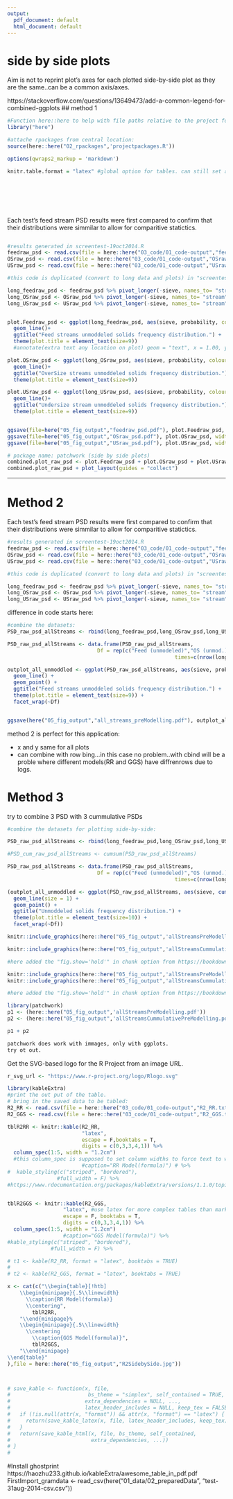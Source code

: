 ```yaml
---
output:
  pdf_document: default
  html_document: default
---
```

# side by side plots

Aim is not to reprint plot's axes for each plotted side-by-side plot as they are the same..can be a common axis/axes.


https://stackoverflow.com/questions/13649473/add-a-common-legend-for-combined-ggplots
## method 1


```r
#Function here::here to help with file paths relative to the project folder:
library("here")
```


```r
#attache rpackages from central location:
source(here::here("02_rpackages",'projectpackages.R'))

```


```r

options(qwraps2_markup = 'markdown')

knitr.table.format = "latex" #global option for tables. can still set any in each kable function.

```
<br><br><br><br>

Each test's feed stream PSD results were first compared to confirm that their distributions were simmilar to allow for comparitive statictics.  


```r
```
```r
#results generated in screentest-19oct2014.R
feedraw_psd <- read.csv(file = here::here("03_code/01_code-output","feedraw_psd.txt"))
OSraw_psd <- read.csv(file = here::here("03_code/01_code-output","OSraw_psd.txt"))
USraw_psd <- read.csv(file = here::here("03_code/01_code-output","USraw_psd.txt"))

#this code is duplicated (convert to long data and plots) in "screentest-19oct2014.Rmd". here for report inclusion, there for prior checking.

long_feedraw_psd <- feedraw_psd %>% pivot_longer(-sieve, names_to= "stream" , values_to = "probability")
long_OSraw_psd <- OSraw_psd %>% pivot_longer(-sieve, names_to= "stream" , values_to = "probability")  
long_USraw_psd <- USraw_psd %>% pivot_longer(-sieve, names_to= "stream" , values_to = "probability")


plot.Feedraw_psd <- ggplot(long_feedraw_psd, aes(sieve, probability, colour = stream)) +
  geom_line()+
  ggtitle("Feed streams unmoddeled solids frequency distribution.") +
  theme(plot.title = element_text(size=9))
  #annotate(extra text any location on plot) geom = "text", x = 1.00, y = 1.00,

plot.OSraw_psd <- ggplot(long_OSraw_psd, aes(sieve, probability, colour = stream)) +
  geom_line()+
  ggtitle("OverSize streams unmoddeled solids frequency distribution.") +
  theme(plot.title = element_text(size=9))

plot.USraw_psd <- ggplot(long_USraw_psd, aes(sieve, probability, colour = stream)) +
  geom_line()+
  ggtitle("Undersize stream unmoddeled solids frequency distribution.") +
  theme(plot.title = element_text(size=9))


ggsave(file=here("05_fig_output","feedraw_psd.pdf"), plot.Feedraw_psd, width=10, height=8)
ggsave(file=here("05_fig_output","OSraw_psd.pdf"), plot.OSraw_psd, width=10, height=8) 
ggsave(file=here("05_fig_output","USraw_psd.pdf"), plot.USraw_psd, width=10, height=8)

```

```r
# package name: patchwork (side by side plots)
combined.plot_raw_psd <- plot.Feedraw_psd + plot.OSraw_psd + plot.USraw_psd & theme(legend.position = "bottom")
combined.plot_raw_psd + plot_layout(guides = "collect")

```

***

# Method 2

Each test's feed stream PSD results were first compared to confirm that their distributions were simmilar to allow for comparitive statictics.  



```r
#results generated in screentest-19oct2014.R
feedraw_psd <- read.csv(file = here::here("03_code/01_code-output","feedraw_psd.txt"))
OSraw_psd <- read.csv(file = here::here("03_code/01_code-output","OSraw_psd.txt"))
USraw_psd <- read.csv(file = here::here("03_code/01_code-output","USraw_psd.txt"))

#this code is duplicated (convert to long data and plots) in "screentest-19oct2014.Rmd". here for report inclusion, there for prior checking.

long_feedraw_psd <- feedraw_psd %>% pivot_longer(-sieve, names_to= "stream" , values_to = "probability")
long_OSraw_psd <- OSraw_psd %>% pivot_longer(-sieve, names_to= "stream" , values_to = "probability")  
long_USraw_psd <- USraw_psd %>% pivot_longer(-sieve, names_to= "stream" , values_to = "probability")

```





difference in code starts here:

```r
#combine the datasets:
PSD_raw_psd_allStreams <- rbind(long_feedraw_psd,long_OSraw_psd,long_USraw_psd)

PSD_raw_psd_allStreams <- data.frame(PSD_raw_psd_allStreams,
                             Df = rep(c("Feed (unmodeled)","OS (unmod.)","US (unmod.)" ),
                                                      times=c(nrow(long_feedraw_psd),nrow(long_OSraw_psd),nrow(long_USraw_psd))))

outplot_all_unmoddled <- ggplot(PSD_raw_psd_allStreams, aes(sieve, probability, colour = stream)) +
  geom_line() +
  geom_point() +
  ggtitle("Feed streams unmoddeled solids frequency distribution.") +
  theme(plot.title = element_text(size=9)) +
  facet_wrap(~Df)


ggsave(here("05_fig_output","all_streams_preModelling.pdf"), outplot_all_unmoddled, width=10, height=8)
```
method 2 is perfect for this application:

+ x and y same for all plots
+ can combine with row bing...in this case no problem..with cbind will be a proble where different models(RR and GGS) have diffrenrows due to logs.



# Method 3
try to combine 3 PSD with 3 cummulative PSDs

```r

#combine the datasets for plotting side-by-side:

PSD_raw_psd_allStreams <- rbind(long_feedraw_psd,long_OSraw_psd,long_USraw_psd)

#PSD_cum_raw_psd_allStreams <- cumsum(PSD_raw_psd_allStreams)

PSD_raw_psd_allStreams <- data.frame(PSD_raw_psd_allStreams,
                             Df = rep(c("Feed (unmodeled)","OS (unmod.)","US (unmod.)" ),
                                                      times=c(nrow(long_feedraw_psd),nrow(long_OSraw_psd),nrow(long_USraw_psd))))

(outplot_all_unmoddled <- ggplot(PSD_raw_psd_allStreams, aes(sieve, cumsum(probability), colour = stream)) +
  geom_line(size = 1) +
  geom_point() +
  ggtitle("Unmoddeled solids frequency distribution.") +
  theme(plot.title = element_text(size=10)) +
  facet_wrap(~Df))

```

```r
knitr::include_graphics(here::here("05_fig_output",'allStreamsPreModelling.pdf'))
```


```r
knitr::include_graphics(here::here("05_fig_output",'allStreamsCummulativePreModelling.pdf'))
```


```r

#here added the "fig.show='hold'" in chunk option from https://bookdown.org/yihui/rmarkdown/r-code.html#figures

knitr::include_graphics(here::here("05_fig_output",'allStreamsPreModelling.pdf'))
knitr::include_graphics(here::here("05_fig_output",'allStreamsCummulativePreModelling.pdf'))
```


```r

#here added the "fig.show='hold'" in chunk option from https://bookdown.org/yihui/rmarkdown/r-code.html#figures

library(patchwork)
p1 <- (here::here("05_fig_output",'allStreamsPreModelling.pdf'))
p2 <- (here::here("05_fig_output",'allStreamsCummulativePreModelling.pdf'))

p1 + p2

patchwork does work with immages, only with ggplots.
try ot out.
```





Get the SVG-based logo for the R Project from an image URL.
```r
r_svg_url <- "https://www.r-project.org/logo/Rlogo.svg"

```

```r
library(kableExtra)
#print the out put of the table.
# bring in the saved data to be tabled:
R2_RR <- read.csv(file = here::here("03_code/01_code-output","R2_RR.txt"))
R2_GGS <- read.csv(file = here::here("03_code/01_code-output","R2_GGS.txt"))

tblR2RR <- knitr::kable(R2_RR,
                        "latex",
                        escape = F,booktabs = T, 
                        digits = c(0,3,3,4,1)) %>% 
  column_spec(1:5, width = "1.2cm") 
  #this column_spec is supposed to set column widths to force text to wrap inside the colmn #https://community.rstudio.com/t/wrap-column-name-in-pdf-table-from-knitr-kable/3278/4)
                        #caption="RR Model(formula)") # %>%
#  kable_styling(c("striped", "bordered"), 
                #full_width = F) %>% 
#https://www.rdocumentation.org/packages/kableExtra/versions/1.1.0/topics/column_spec


tblR2GGS <- knitr::kable(R2_GGS,
                  "latex", #use latex for more complex tables than markdown https://haozhu233.github.io/kableExtra/awesome_table_in_pdf.pdf
                  escape = F, booktabs = T, 
                  digits = c(0,3,3,4,1)) %>% 
  column_spec(1:5, width = "1.2cm")
                  #caption="GGS Model(formula)") %>%
#kable_styling(c("striped", "bordered"), 
              #full_width = F) %>% 

# t1 <- kable(R2_RR, format = "latex", booktabs = TRUE)
# 
# t2 <- kable(R2_GGS, format = "latex", booktabs = TRUE)

x <- cat(c("\\begin{table}[!htb]
    \\begin{minipage}{.5\\linewidth}
      \\caption{RR Model(formula)}
      \\centering",
        tblR2RR,
    "\\end{minipage}%
    \\begin{minipage}{.5\\linewidth}
      \\centering
        \\caption{GGS Model(formula)}",
        tblR2GGS,
    "\\end{minipage} 
\\end{table}"
),file = here::here("05_fig_output","R2SidebySide.jpg"))



# save_kable <- function(x, file,
#                         bs_theme = "simplex", self_contained = TRUE,
#                        extra_dependencies = NULL, ...,
#                        latex_header_includes = NULL, keep_tex = FALSE) {
#   if (!is.null(attr(x, "format")) && attr(x, "format") == "latex") {
#     return(save_kable_latex(x, file, latex_header_includes, keep_tex))
#   }
#   return(save_kable_html(x, file, bs_theme, self_contained,
#                          extra_dependencies, ...))
# }
#                        
```
#Install ghostprint https://haozhu233.github.io/kableExtra/awesome_table_in_pdf.pdf
FirstImport_gramdata <- read_csv(here("01_data/02_preparedData", "test-31aug-2014-csv.csv"))













